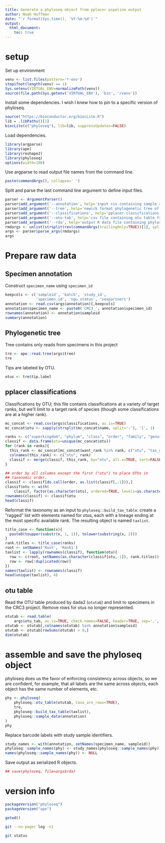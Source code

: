 ```yaml
---
title: Generate a phyloseq object from pplacer pipeline output
author: Noah Hoffman
date: "`r format(Sys.time(), '%Y-%m-%d')`"
output:
  html_document:
    toc: true
---
```


# setup

Set up environment

```r
venv <- list.files(pattern='*-env')
stopifnot(length(venv) == 1)
Sys.setenv(VIRTUAL_ENV=normalizePath(venv))
source(file.path(Sys.getenv('VIRTUAL_ENV'), 'bin', 'rvenv'))
```

Install some dependencies. I wish I knew how to pin to a specific
version of phyloseq.

```r
source("https://bioconductor.org/biocLite.R")
lib = .libPaths()[1]
biocLite(c("phyloseq"), lib=lib, suppressUpdates=FALSE)
```

Load dependencies.

```r
library(argparse)
library(ape)
library(reshape2)
library(phyloseq)
options(width=100)
```

Use argparse to read output file names from the command line.

```r
paste(commandArgs(), collapse=' ')
```

Split and parse the last command line argument to define input files.

```r
parser <- ArgumentParser()
parser$add_argument('--annotation', help='input csv containing sample annotation')
parser$add_argument('--tree', help='newick format phylogenetic tree of otu seqs')
parser$add_argument('--classifications', help='pplacer classifications')
parser$add_argument('--otu-tab', help='csv file containing otu table from dada2 pipeline')
parser$add_argument('--rda', help='output R data file containing phyloseq object and other intermediate files')
rmdargs <- unlist(strsplit(rev(commandArgs(trailingOnly=TRUE))[1], split=' '))
args <- parser$parse_args(rmdargs)
args
```

# Prepare raw data

## Specimen annotation

Construct `specimen_name` using `specimen_id`

```r
keepcols <- c('sampleid', 'batch', 'study_id',
              'specimen_id', 'ngu_status', 'sexpartners')
annotation <- read.csv(args$annotation)[,keepcols]
annotation$specimen_name <- paste0('CRC3_', annotation$specimen_id)
rownames(annotation) <- annotation$sampleid
summary(annotation)
```

## Phylogenetic tree

Tree contains only reads from specimens in this project

```r
tre <- ape::read.tree(args$tree)
tre
```

Tips are labeled by OTU.

```r
otus <- tre$tip.label
```

## pplacer classifications

Classifications by OTU; this file contains classifications at a
variety of target ranks, but we'll limit to a target rank of species
(though some classifications are at a higher rank).

```r
mc_concat <- read.csv(args$classifications, as.is=TRUE)
mc_concat$otu <- sapply(strsplit(mc_concat$name, split=':'), '[', 1)

ranks <- c("superkingdom", "phylum", "class", "order", "family", "genus", "species")
classif <- data.frame(otu=unique(mc_concat$otu))
for (rank in ranks){
  this_rank <- mc_concat[mc_concat$want_rank %in% rank, c("otu", "tax_name")]
  colnames(this_rank) <- c("otu", rank)
  classif <- merge(classif, this_rank, by="otu", all.x=TRUE, sort=FALSE)
}

## order by all columns except the first ("otu") to place OTUs in
## taxonomic order.
classif <- classif[do.call(order, as.list(classif[,-1])),]
classif$otu <- with(
    classif, factor(as.character(otu), ordered=TRUE, levels=as.character(otu)))
rownames(classif) <- classif$otu
head(classif)
```

Reformat the taxonomy as an input to `phyloseq::build_tax_table`:
create a "ragged" list with elements named for otus, each with a
lineage ending at the most specific available rank. The resulting object is
named `taxlist`.

```r
title_case <- function(x){
  paste0(toupper(substr(x, 1, 1)), tolower(substring(x, 2)))
}
rank.titles <- title_case(ranks)
root <- setNames('Root', 'Rank1')
taxlist <- lapply(rownames(classif), function(otu){
  row <- c(root, setNames(as.character(classif[otu,-1]), rank.titles))
  row <- row[!duplicated(row)]
})
names(taxlist) <- rownames(classif)
head(unique(taxlist), 4)
```

## otu table

Read the OTU table produced by dada2 (`otutab`) and limit to specimens in
the CRC3 project. Remove rows for otus no longer represented.

```r
otutab <- read.table(
    args$otu_tab, as.is=TRUE, check.names=FALSE, header=TRUE, sep=',', row.names=1)
otutab <- otutab[,colnames(otutab) %in% annotation$sampleid]
otutab <- otutab[rowSums(otutab) > 0,]
dim(otutab)
```

# assemble and save the phyloseq object

phyloseq does us the favor of enforcing consistency across objects, so
we are confident, for example, that all labels are the same across
objects, each object has the same number of elements, etc.

```r
phy <- phyloseq(
    phyloseq::otu_table(otutab, taxa_are_rows=TRUE),
    tre,
    phyloseq::build_tax_table(taxlist),
    phyloseq::sample_data(annotation)
)
phy
```

Replace barcode labels with study sample identifiers.

```r
study_names <- with(annotation, setNames(specimen_name, sampleid))
phyloseq::sample_names(phy) <- study_names[phyloseq::sample_names(phy)]
names(phyloseq::sample_names(phy)) <- NULL
```

Save output as serialized R objects.

```r
## save(phyloseq, file=args$rda)
```

# version info

```r
packageVersion("phyloseq")
packageVersion("ape")
```

```r
getwd()
```

```sh
git --no-pager log -n1
```

```sh
git status
```
